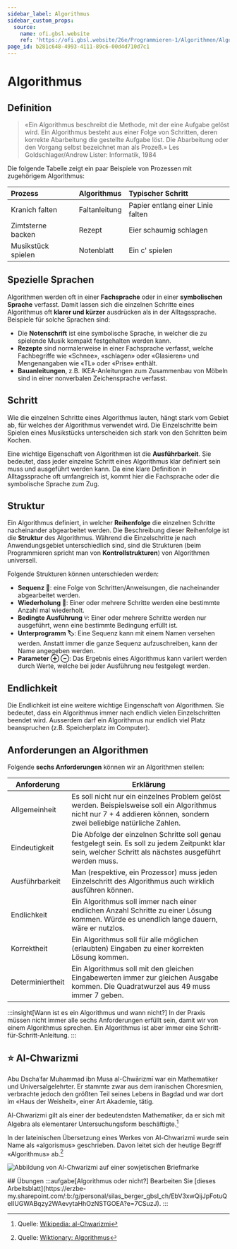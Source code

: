 ```yaml
---
sidebar_label: Algorithmus
sidebar_custom_props:
  source:
    name: ofi.gbsl.website
    ref: 'https://ofi.gbsl.website/26e/Programmieren-1/Algorithmen/Algorithmus'
page_id: b281c648-4993-4111-89c6-00d4d710d7c1
---
```



# Algorithmus

## Definition

> «Ein Algorithmus beschreibt die Methode, mit der eine Aufgabe gelöst wird. Ein Algorithmus besteht aus einer Folge von Schritten, deren korrekte Abarbeitung die gestellte Aufgabe löst. Die Abarbeitung oder den Vorgang selbst bezeichnet man als Prozeß.»
> Les Goldschlager/Andrew Lister: Informatik, 1984

Die folgende Tabelle zeigt ein paar Beispiele von Prozessen mit zugehörigem Algorithmus:

| Prozess            | Algorithmus   | Typischer Schritt                 |
| :----------------- | :------------ | :-------------------------------- |
| Kranich falten     | Faltanleitung | Papier entlang einer Linie falten |
| Zimtsterne backen  | Rezept        | Eier schaumig schlagen            |
| Musikstück spielen | Notenblatt    | Ein c' spielen                    |

## Spezielle Sprachen
Algorithmen werden oft in einer **Fachsprache** oder in einer **symbolischen Sprache** verfasst. Damit lassen sich die einzelnen Schritte eines Algorithmus oft **klarer und kürzer** ausdrücken als in der Alltagssprache. Beispiele für solche Sprachen sind:

- Die **Notenschrift** ist eine symbolische Sprache, in welcher die zu spielende Musik kompakt festgehalten werden kann.
- **Rezepte** sind normalerweise in einer Fachsprache verfasst, welche Fachbegriffe wie «Schnee», «schlagen» oder «Glasieren» und Mengenangaben wie «TL» oder «Prise» enthält.
- **Bauanleitungen**, z.B. IKEA-Anleitungen zum Zusammenbau von Möbeln sind in einer nonverbalen Zeichensprache verfasst.

## Schritt
Wie die einzelnen Schritte eines Algorithmus lauten, hängt stark vom Gebiet ab, für welches der Algorithmus verwendet wird. Die Einzelschritte beim Spielen eines Musikstücks unterscheiden sich stark von den Schritten beim Kochen.

Eine wichtige Eigenschaft von Algorithmen ist die **Ausführbarkeit**. Sie bedeutet, dass jeder einzelne Schritt eines Algorithmus klar definiert sein muss und ausgeführt werden kann. Da eine klare Definition in Alltagssprache oft umfangreich ist, kommt hier die Fachsprache oder die symbolische Sprache zum Zug.

## Struktur
Ein Algorithmus definiert, in welcher **Reihenfolge** die einzelnen Schritte nacheinander abgearbeitet werden. Die Beschreibung dieser Reihenfolge ist die **Struktur** des Algorithmus. Während die Einzelschritte je nach Anwendungsgebiet unterschiedlich sind, sind die Strukturen (beim Programmieren spricht man von **Kontrollstrukturen**) von Algorithmen universell.

Folgende Strukturen können unterschieden werden:
- **Sequenz 👣**: eine Folge von Schritten/Anweisungen, die nacheinander abgearbeitet werden.
- **Wiederholung 🔁**: Einer oder mehrere Schritte werden eine bestimmte Anzahl mal wiederholt.
- **Bedingte Ausführung ⑂**: Einer oder mehrere Schritte werden nur ausgeführt, wenn eine bestimmte Bedingung erfüllt ist.
- **Unterprogramm 🏷**: Eine Sequenz kann mit einem Namen versehen werden. Anstatt immer die ganze Sequenz aufzuschreiben, kann der Name angegeben werden.
- **Parameter ⊕ ⊖**: Das Ergebnis eines Algorithmus kann variiert werden durch Werte, welche bei jeder Ausführung neu festgelegt werden.

## Endlichkeit
Die Endlichkeit ist eine weitere wichtige Eingenschaft von Algorithmen. Sie bedeutet, dass ein Algorithmus immer nach endlich vielen Einzelschritten beendet wird. Ausserdem darf ein Algorithmus nur endlich viel Platz beanspruchen (z.B. Speicherplatz im Computer).

## Anforderungen an Algorithmen
Folgende **sechs Anforderungen** können wir an Algorithmen stellen:

| Anforderung      | Erklärung                                                                                                                                                             |
|------------------|-----------------------------------------------------------------------------------------------------------------------------------------------------------------------|
| Allgemeinheit    | Es soll nicht nur ein einzelnes Problem gelöst werden. Beispielsweise soll ein Algorithmus nicht nur 7 + 4 addieren können, sondern zwei beliebige natürliche Zahlen. |
| Eindeutigkeit    | Die Abfolge der einzelnen Schritte soll genau festgelegt sein. Es soll zu jedem Zeitpunkt klar sein, welcher Schritt als nächstes ausgeführt werden muss.             |
| Ausführbarkeit   | Man (respektive, ein Prozessor) muss jeden Einzelschritt des Algorithmus auch wirklich ausführen können.                                                              |
| Endlichkeit      | Ein Algorithmus soll immer nach einer endlichen Anzahl Schritte zu einer Lösung kommen. Würde es unendlich lange dauern, wäre er nutzlos.                             |
| Korrektheit      | Ein Algorithmus soll für alle möglichen (erlaubten) Eingaben zu einer korrekten Lösung kommen.                                                                        |
| Determiniertheit | Ein Algorithmus soll mit den gleichen Eingabewerten immer zur gleichen Ausgabe kommen. Die Quadratwurzel aus 49 muss immer 7 geben.                                   |

:::insight[Wann ist es ein Algorithmus und wann nicht?]
In der Praxis müssen nicht immer alle sechs Anforderungen erfüllt sein, damit wir von einem Algorithmus sprechen. Ein Algorithmus ist aber immer eine Schritt-für-Schritt-Anleitung.
:::

## ⭐️ Al-Chwarizmi

Abu Dschaʿfar Muhammad ibn Musa al-Chwārizmī war ein Mathematiker und Universalgelehrter. Er stammte zwar aus dem iranischen Choresmien, verbrachte jedoch den größten Teil seines Lebens in Bagdad und war dort im «Haus der Weisheit», einer Art Akademie, tätig.

Al-Chwarizmi gilt als einer der bedeutendsten Mathematiker, da er sich mit Algebra als elementarer Untersuchungsform beschäftigte.[^1]

In der lateinischen Übersetzung eines Werkes von Al-Chwarizmi wurde sein Name als «algorismus» geschrieben. Davon leitet sich der heutige Begriff «Algorithmus» ab.[^2]

![Abbildung von Al-Chwarizmi auf einer sowjetischen Briefmarke](images/al-chwarizmi.png)

<Restricted id='7b2f8f7e-1fc1-40a5-be69-ed046fcc97df'>
  ## Übungen
  :::aufgabe[Algorithmus oder nicht?]
  <TaskState id='c52020ed-437e-4cd8-9014-bd36f0ded4ef' />
  Bearbeiten Sie [dieses Arbeitsblatt](https://erzbe-my.sharepoint.com/:b:/g/personal/silas_berger_gbsl_ch/EbV3xwQijJpFotuQeIIUGWABqzy2WAevytaHhOzNSTGOEA?e=7CSuzJ).
  :::
</Restricted>

[^1]: Quelle: [Wikipedia: al-Chwarizmi](https://de.wikipedia.org/wiki/Al-Chwarizmi)
[^2]: Quelle: [Wiktionary: Algorithmus](https://de.wiktionary.org/wiki/Algorithmus)

